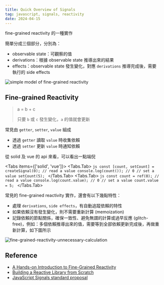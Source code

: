 ```yaml
---
title: Quick Overview of Signals
tag: javascript, signals, reactivity
date: 2024-04-15
---
```



fine-grained reactivity 的一種實作

簡單分成三個部分，分別為：

- observable state：可觀察的值
- derivations：根據 observable state 推導出來的結果
- effects：observable state 發生變化，對應 `derivations` 推導完成後，需要執行的 side effects

![simple model of fine-grained reactivity](/simple-model-of-fine-grained-reactivity.png)

## Fine-grained Reactivity

> a = b + c
>
> 只要 `b` 或 `c` 發生變化，`a` 的值就會更新

常見由 `getter`, `setter`, `value` 組成

- 透過 `getter` 讀取 `value` 時收集依賴
- 透過 `setter` 更新 `value` 時通知依賴

從 solid 及 vue 的 api 來看，可以看出一點端倪

<Tabs items={['solid', 'vue']}>
  <Tabs.Tab>
    ```js
    const [count, setCount] = createSignal(0);
    // read a value
    console.log(count()); // 0
    // set a value
    setCount(5);
    ```
  </Tabs.Tab>
  <Tabs.Tab>
    ```js
    const count = ref(0);
    // read a value
    console.log(count.value); // 0
    // set a value
    count.value = 5;
    ```
  </Tabs.Tab>
</Tabs>

常見的 fine-grained reactivity 實作，還會有以下幾點特性：

- 處理 `derivations`, `side effects`，有自動追蹤依賴的特性
- 如果依賴沒有發生變化，則不需要重新計算 (memoization)
- 記錄依賴的節點關係，確保一致性、避免無謂的計算或過早反應 (glitch-free)，例如：多個依賴推導出來的值，需要等到全部依賴更新完成後，再做重新計算，如下圖所示

![fine-grained-reactivity-unnecessary-calculation](/fine-grained-reactivity-unnecessary-calculation.png)

## Reference

- [A Hands-on Introduction to Fine-Grained Reactivity](https://dev.to/ryansolid/a-hands-on-introduction-to-fine-grained-reactivity-3ndf)
- [Building a Reactive Library from Scratch](https://dev.to/ryansolid/building-a-reactive-library-from-scratch-1i0p)
- [JavaScript Signals standard proposal](https://github.com/tc39/proposal-signals)
